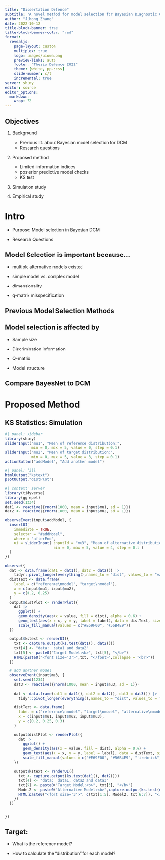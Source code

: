 ```yaml
---
title: "Dissertation Defence"
subtitle: "A novel method for model selection for Bayesian Diagnostic Classification Modeling"
author: "Jihong Zhang" 
date: 2022-10-12
title-block-banner: true
title-block-banner-color: "red"
format: 
  revealjs:
    page-layout: custom
    multiplex: true
    logo: images/uiowa.png
    preview-links: auto
    footer: "Thesis Defence 2022"
    theme: [white, pp.scss]
    slide-number: c/t
    incremental: true
server: shiny
editor: source
editor_options: 
  markdown: 
    wrap: 72
---
```


## Objectives

<div>

1.  Background

    ::: nonincremental
    -   Previous lit. about Bayesian model selection for DCM
    -   Research questions
    :::

2.  Proposed method

    ::: nonincremental
    -   Limited-information indices
    -   posterior predictive model checks
    -   KS test
    :::

3.  Simulation study

4.  Empirical study

</div>

# Intro {#background background-color="#69BEDB" style="color: black;"}

::: nonincremental
-   Purpose: Model selection in Bayesian DCM

-   Research Questions
:::

## Model Selection is important because...

::: nonincremental
-   multiple alternative models existed

-   simple model vs. complex model

-   dimensionality

-   q-matrix misspecification
:::

## Previous Model Selection Methods

## Model selection is affected by

-   Sample size

<!-- In fully Bayesian framework, the posterior inference is a comprimise between prior information and data. When sample size is small, the posterior information is controlled by prior information which diminish the difference of models. -->

-   Discrimination information

-   Q-matrix

-   Model structure

## Compare BayesNet to DCM

# Proposed Method

## KS Statistics: Simulation

```r
#| panel: sidebar
library(shiny)
sliderInput("mu1", "Mean of reference distribution:", 
            min = 0, max = 5, value = 0, step = 0.1)
sliderInput("mu2", "Mean of target distribution:", 
            min = 0, max = 5, value = 3, step = 0.1)
actionButton("addModel", "Add another model")
```

```r
#| panel: fill
htmlOutput("kstext")
plotOutput("distPlot")
```

```r
#| context: server
library(tidyverse)
library(ggrepel)
set.seed(1234)
dat1 <- reactive({rnorm(1000, mean = input$mu1, sd = 1)})
dat2 <- reactive({rnorm(1000, mean = input$mu2, sd = 1)})

observeEvent(input$addModel, {
  insertUI(
    immediate = TRUE,
    selector = "#addModel",
    where = "afterEnd",
    ui = sliderInput( inputId = "mu3", "Mean of alternative distribution:",
                      min = 0, max = 5, value = 4, step = 0.1 )
  )
})  

observe({
  dat <- data.frame(dat1 = dat1(), dat2 = dat2()) |> 
    tidyr::pivot_longer(everything(),names_to = "dist", values_to = "value") 
  distText <- data.frame(
    label = c("reference\nmodel", "target\nmodel"),
    x = c(input$mu1, input$mu2),
    y = c(0.2, 0.25)
  )
  output$distPlot <- renderPlot({
    dat |> 
      ggplot() +
      geom_density(aes(x = value, fill = dist), alpha = 0.6) +
      geom_text(aes(x = x, y = y, label = label), data = distText, size = 5) +
      scale_fill_manual(values = c("#E69F00", "#56B4E9"))
  })
  
  output$kstext <- renderUI({
    txt <- capture.output(ks.test(dat1(), dat2()))
    txt[4] <- "data:  data1 and data2"
    txt[5] <- paste0("Target Model:<b>", txt[5], "</b>")
    HTML(paste0("<font size='3'>",txt, "</font>",collapse = "<br>"))
  })

  # add another model
  observeEvent(input$mu3, {
    set.seed(1234)
    dat3 <- reactive({rnorm(1000, mean = input$mu3, sd = 1)})
    
    dat <- data.frame(dat1 = dat1(), dat2 = dat2(), dat3 = dat3()) |>
      tidyr::pivot_longer(everything(),names_to = "dist", values_to = "value")
    
    distText <- data.frame(
      label = c("reference\nmodel", "target\nmodel", "alternative\nmodel"),
      x = c(input$mu1, input$mu2, input$mu3),
      y = c(0.2, 0.25, 0.3)
    )
    
    output$distPlot <- renderPlot({
      dat |>
        ggplot() +
        geom_density(aes(x = value, fill = dist), alpha = 0.6) +
        geom_text(aes(x = x, y = y, label = label), data = distText, size = 5) +
        scale_fill_manual(values = c("#E69F00", "#56B4E9", "firebrick"))
    })
  
    output$kstext <- renderUI({
      txt <- capture.output(ks.test(dat1(), dat2()))
      txt[4] <- "data:  data1, data2 and data3"
      txt[5] <- paste0("Target Model:<b>", txt[5], "</b>")
      Model2 <- paste0("Alternative Model:<b>",capture.output(ks.test(dat1(), dat3()))[5], "</b>")
      HTML(paste0("<font size='3'>", c(txt[1:5], Model2, txt[6:7]), "</font>", collapse = "<br>"))
    })
  })


})


```

## Target:

- What is the reference model?

- How to calculate the "distribution" for each model?